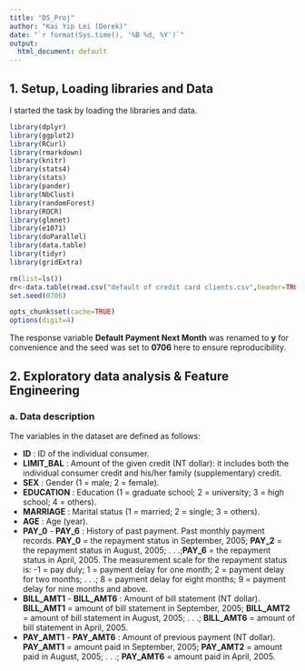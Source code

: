 ```yaml
---
title: "DS_Proj"
author: "Kai Yip Lei (Derek)"
date: "`r format(Sys.time(), '%B %d, %Y')`"
output:
  html_document: default
---
```


## 1. Setup, Loading libraries and Data  
  
I started the task by loading the libraries and data.  
```r
library(dplyr)
library(ggplot2)
library(RCurl)
library(rmarkdown)
library(knitr)
library(stats4)
library(stats)
library(pander)
library(NbClust)
library(randomForest)
library(ROCR)
library(glmnet)
library(e1071)
library(doParallel)
library(data.table)
library(tidyr)
library(gridExtra)

rm(list=ls())
dr<-data.table(read.csv("default of credit card clients.csv",header=TRUE,sep=",",skip=1)%>%rename(y=default.payment.next.month))
set.seed(0706)

opts_chunk$set(cache=TRUE)
options(digit=4)
```
  
The response variable **Default Payment Next Month** was renamed to **y** for convenience and the seed was set to **0706** here to ensure reproducibility.  
  
## 2. Exploratory data analysis & Feature Engineering  
  
### a. Data description  

The variables in the dataset are defined as follows:  

* __ID__ : ID of the individual consumer.  
* __LIMIT_BAL__ : Amount of the given credit (NT dollar): it includes both the individual consumer credit and his/her family (supplementary) credit.  
* __SEX__ : Gender (1 = male; 2 = female).  
* __EDUCATION__ : Education (1 = graduate school; 2 = university; 3 = high school; 4 = others).  
* __MARRIAGE__ : Marital status (1 = married; 2 = single; 3 = others).  
* __AGE__ : Age (year).  
* __PAY_0__ - __PAY_6__ : History of past payment. Past monthly payment records. __PAY_0__ = the repayment status in September, 2005; __PAY_2__ = the repayment status in August, 2005; . . .;__PAY_6__ = the repayment status in April, 2005. The measurement scale for the repayment status is: -1 = pay duly; 1 = payment delay for one month; 2 = payment delay for two months; . . .; 8 = payment delay for eight months; 9 = payment delay for nine months and above.  
* __BILL_AMT1__ - __BILL_AMT6__ : Amount of bill statement (NT dollar). __BILL_AMT1__ = amount of bill statement in September, 2005; __BILL_AMT2__ = amount of bill statement in August, 2005; . . .; __BILL_AMT6__ = amount of bill statement in April, 2005.
* __PAY_AMT1__ - __PAY_AMT6__ : Amount of previous payment (NT dollar). __PAY_AMT1__ = amount paid in September, 2005; __PAY_AMT2__ = amount paid in August, 2005; . . .; __PAY_AMT6__ = amount paid in April, 2005.  

